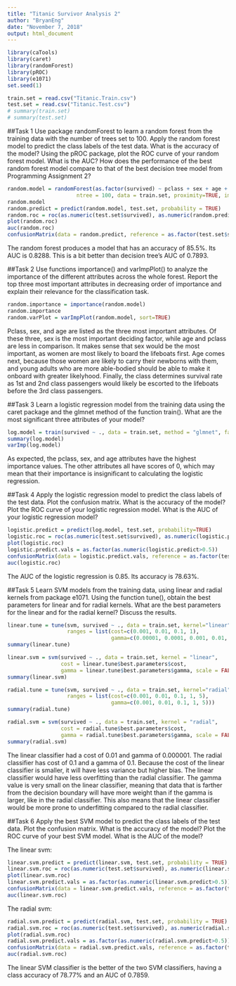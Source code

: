 ```yaml
---
title: "Titanic Survivor Analysis 2"
author: "BryanEng"
date: "November 7, 2018"
output: html_document
---
```


```r
library(caTools)
library(caret)
library(randomForest)
library(pROC)
library(e1071)
set.seed(1)
```



```r
train.set = read.csv("Titanic.Train.csv")
test.set = read.csv("Titanic.Test.csv")
# summary(train.set)
# summary(test.set)
```


##Task 1
Use package randomForest to learn a random forest from the training data with the number of
trees set to 100. Apply the random forest model to predict the class labels of the test data. What is
the accuracy of the model? Using the pROC package, plot the ROC curve of your random forest
model. What is the AUC? How does the performance of the best random forest model compare to
that of the best decision tree model from Programming Assignment 2?

```r
random.model = randomForest(as.factor(survived) ~ pclass + sex + age + sibsp + parch + fare, 
                      ntree = 100, data = train.set, proximity=TRUE, importance = TRUE)
random.model
random.predict = predict(random.model, test.set, probability = TRUE)
random.roc = roc(as.numeric(test.set$survived), as.numeric(random.predict))
plot(random.roc)
auc(random.roc)
confusionMatrix(data = random.predict, reference = as.factor(test.set$survived))
```

The random forest produces a model that has an accuracy of 85.5%. Its AUC is 0.8288. This is a bit better than decision tree's AUC of 0.7893.


##Task 2
Use functions importance() and varImpPlot() to analyze the importance of the different
attributes across the whole forest. Report the top three most important attributes in decreasing order
of importance and explain their relevance for the classification task.

```r
random.importance = importance(random.model)
random.importance
random.varPlot = varImpPlot(random.model, sort=TRUE)
```

Pclass, sex, and age are listed as the three most important attributes. Of these three, sex is the most important deciding factor, while age and pclass are less in comparison. It makes sense that sex would be the most important, as women are most likely to board the lifeboats first. Age comes next, because those women are likely to carry their newborns with them, and young adults who are more able-bodied should be able to make it onboard with greater likelyhood. Finally, the class determines survival rate as 1st and 2nd class passengers would likely be escorted to the lifeboats before the 3rd class passengers.


##Task 3
Learn a logistic regression model from the training data using the caret package and the glmnet
method of the function train(). What are the most significant three attributes of your model?

```r
log.model = train(survived ~ ., data = train.set, method = "glmnet", family="binomial")
summary(log.model)
varImp(log.model)
```

As expected, the pclass, sex, and age attributes have the highest importance values. The other attributes all have scores of 0, which may mean that their importance is insignificant to calculating the logistic regression.


##Task 4
Apply the logistic regression model to predict the class labels of the test data. Plot the confusion
matrix. What is the accuracy of the model? Plot the ROC curve of your logistic regression model.
What is the AUC of your logistic regression model?

```r
logistic.predict = predict(log.model, test.set, probability=TRUE)
logistic.roc = roc(as.numeric(test.set$survived), as.numeric(logistic.predict))
plot(logistic.roc)
logistic.predict.vals = as.factor(as.numeric(logistic.predict>0.5))
confusionMatrix(data = logistic.predict.vals, reference = as.factor(test.set$survived))
auc(logistic.roc)
```

The AUC of the logistic regression is 0.85. Its accuracy is 78.63%.



##Task 5
Learn SVM models from the training data, using linear and radial kernels from package e1071.
Using the function tune(), obtain the best parameters for linear and for radial kernels. What are the
best parameters for the linear and for the radial kernel? Discuss the results.

```r
linear.tune = tune(svm, survived ~ ., data = train.set, kernel="linear",
                   ranges = list(cost=c(0.001, 0.01, 0.1, 1),
                                 gamma=c(0.00001, 0.0001, 0.001, 0.01, 0.1)))
summary(linear.tune)
```
```r
linear.svm = svm(survived ~ ., data = train.set, kernel = "linear",
                 cost = linear.tune$best.parameters$cost,
                 gamma = linear.tune$best.parameters$gamma, scale = FALSE)
summary(linear.svm)
```
```r
radial.tune = tune(svm, survived ~ ., data = train.set, kernel="radial",
                   ranges = list(cost=c(0.001, 0.01, 0.1, 1, 5),
                                 gamma=c(0.001, 0.01, 0.1, 1, 5)))
summary(radial.tune)
```
```r
radial.svm = svm(survived ~ ., data = train.set, kernel = "radial",
                 cost = radial.tune$best.parameters$cost,
                 gamma = radial.tune$best.parameters$gamma, scale = FALSE)
summary(radial.svm)
```

The linear classifier had a cost of 0.01 and gamma of 0.000001. The radial classifier has cost of 0.1 and a gamma of 0.1. Because the cost of the linear classifier is smaller, it will have less variance but higher bias. The linear classifier would have less overfitting than the radial classifier. The gamma value is very small on the linear classifier, meaning that data that is farther from the decision boundary will have more weight than if the gamma is larger, like in the radial classifier. This also means that the linear classifier would be more prone to underfitting compared to the radial classifier.

##Task 6
Apply the best SVM model to predict the class labels of the test data. Plot the confusion matrix.
What is the accuracy of the model? Plot the ROC curve of your best SVM model. What is the AUC
of the model?

The linear svm:

```r
linear.svm.predict = predict(linear.svm, test.set, probability = TRUE)
linear.svm.roc = roc(as.numeric(test.set$survived), as.numeric(linear.svm.predict))
plot(linear.svm.roc)
linear.svm.predict.vals = as.factor(as.numeric(linear.svm.predict>0.5))
confusionMatrix(data = linear.svm.predict.vals, reference = as.factor(test.set$survived))
auc(linear.svm.roc)
```

The radial svm:

```r
radial.svm.predict = predict(radial.svm, test.set, probability = TRUE)
radial.svm.roc = roc(as.numeric(test.set$survived), as.numeric(radial.svm.predict))
plot(radial.svm.roc)
radial.svm.predict.vals = as.factor(as.numeric(radial.svm.predict>0.5))
confusionMatrix(data = radial.svm.predict.vals, reference = as.factor(test.set$survived))
auc(radial.svm.roc)
```

The linear SVM classifier is the better of the two SVM classifiers, having a class accuracy of 78.77% and an AUC of 0.7859.


